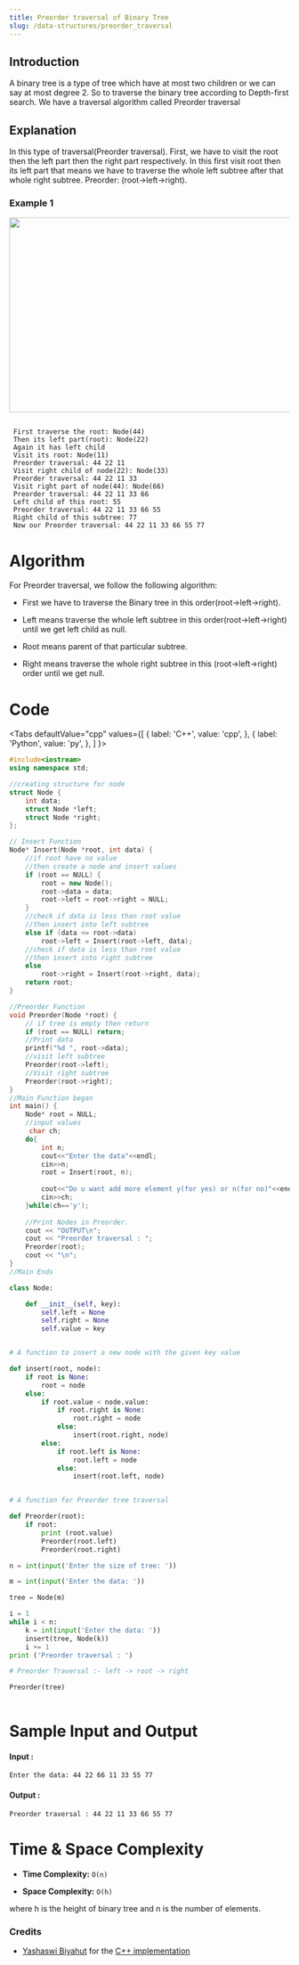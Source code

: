 ```yaml
---
title: Preorder traversal of Binary Tree
slug: /data-structures/preorder_traversal
---
```


## Introduction

A binary tree is a type of tree which have at most two children or we can say at most degree 2. So to traverse the binary tree according to Depth-first search. We have a traversal algorithm called Preorder traversal

## Explanation 

In this type of traversal(Preorder traversal). First, we have to visit the root then the left part then the right part respectively. In this first visit root then its left part that means we have to traverse the whole left subtree after that whole right subtree. Preorder: (root->left->right).
### Example 1

<img src="https://i.imgur.com/f0nHPpz.jpg?1" width="600" height="350"/>

```

 First traverse the root: Node(44)
 Then its left part(root): Node(22)
 Again it has left child
 Visit its root: Node(11)
 Preorder traversal: 44 22 11
 Visit right child of node(22): Node(33)
 Preorder traversal: 44 22 11 33
 Visit right part of node(44): Node(66)
 Preorder traversal: 44 22 11 33 66 
 Left child of this root: 55
 Preorder traversal: 44 22 11 33 66 55
 Right child of this subtree: 77
 Now our Preorder traversal: 44 22 11 33 66 55 77 

```
# Algorithm

For Preorder traversal, we follow the following algorithm:

* First we have to traverse the Binary tree in this order(root->left->right).

* Left means traverse the whole left subtree in this order(root->left->right) until we get left child as null. 

* Root means parent of that particular subtree.

* Right means traverse the whole right subtree in this (root->left->right) order until we get null.

# Code


<Tabs
  defaultValue="cpp"
  values={[
    { label: 'C++', value: 'cpp', },
    { label: 'Python', value: 'py', },
  ]
}>
<TabItem value="cpp">

```cpp
#include<iostream>
using namespace std;

//creating structure for node
struct Node {
    int data;
    struct Node *left;
    struct Node *right;
};

// Insert Function
Node* Insert(Node *root, int data) {
    //if root have no value
    //then create a node and insert values
    if (root == NULL) {
        root = new Node();
        root->data = data;
        root->left = root->right = NULL;
    }
    //check if data is less than root value
    //then insert into left subtree
    else if (data <= root->data)
        root->left = Insert(root->left, data);
    //check if data is less than root value
    //then insert into right subtree
    else
        root->right = Insert(root->right, data);
    return root;
}

//Preorder Function
void Preorder(Node *root) {
    // if tree is empty then return
    if (root == NULL) return;
    //Print data
    printf("%d ", root->data);
    //visit left subtree
    Preorder(root->left);    
    //Visit right subtree
    Preorder(root->right);
}
//Main Function began
int main() {
    Node* root = NULL;
    //input values
     char ch;
    do{
        int n;
        cout<<"Enter the data"<<endl;
        cin>>n;
        root = Insert(root, n);
       
        cout<<"Do u want add more element y(for yes) or n(for no)"<<endl;
        cin>>ch;
    }while(ch=='y');
    
    //Print Nodes in Preorder.
    cout << "OUTPUT\n";
    cout << "Preorder traversal : ";
    Preorder(root);
    cout << "\n";
}
//Main Ends

```
</TabItem>

<TabItem value="py">

```python   
class Node:

    def __init__(self, key):
        self.left = None
        self.right = None
        self.value = key


# A function to insert a new node with the given key value

def insert(root, node):
    if root is None:
        root = node
    else:
        if root.value < node.value:
            if root.right is None:
                root.right = node
            else:
                insert(root.right, node)
        else:
            if root.left is None:
                root.left = node
            else:
                insert(root.left, node)


# A function for Preorder tree traversal

def Preorder(root):
    if root:
        print (root.value)
        Preorder(root.left)
        Preorder(root.right)

n = int(input('Enter the size of tree: '))

m = int(input('Enter the data: '))

tree = Node(m)

i = 1
while i < n:
    k = int(input('Enter the data: '))
    insert(tree, Node(k))
    i += 1
print ('Preorder traversal : ')

# Preorder Traversal :- left -> root -> right

Preorder(tree)			
    
```
</TabItem>
</Tabs>

# Sample Input and Output


#### Input :

```
Enter the data: 44 22 66 11 33 55 77 

```
#### Output :

```
Preorder traversal : 44 22 11 33 66 55 77
```

# Time & Space Complexity
 
- **Time Complexity:** `O(n)`

- **Space Complexity:** `O(h)`

where h is the height of binary tree and n is the number of elements.

### Credits
* [Yashaswi Biyahut](https://github.com/yashaswibiyahut) for the [C++ implementation](https://github.com/TesseractCoding/NeoAlgo/blob/master/C-Plus-Plus/ds/Inorder.cpp)